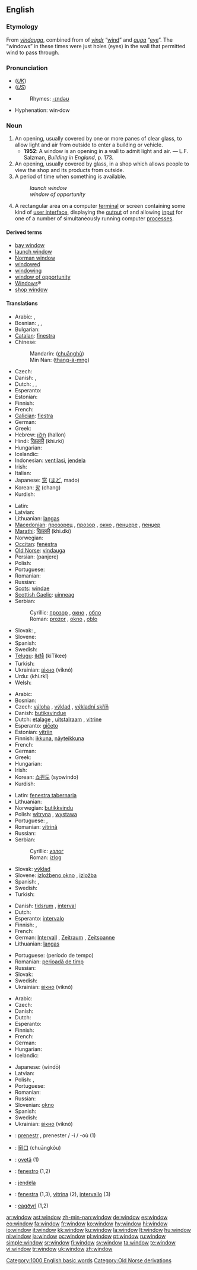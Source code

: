 {{wikipedia|window (disambiguation)}}
==English==

{{rank|write|caught|below|653|window|instead|giving|presence}}

===Etymology===
From {{ON.}} ''[[vindauga]]'', combined from of ''[[vindr]]'' “[[wind#Noun|wind]]” and ''[[auga]]'' “[[eye]]”. The “windows” in these times were just holes (eyes) in the wall that permitted wind to pass through.

===Pronunciation===
* (''[[Received Pronunciation|UK]]'') {{IPA|/ˈwɪndəʊ/}}
* (''[[General American|US]]'') {{IPA|/ˈwɪndoʊ/}}
* {{audio|en-us-window.ogg|Audio (US)}}
*: Rhymes: [[Rhymes:English:-ɪndəʊ|-ɪndəʊ]]
* Hyphenation: win·dow

===Noun===
{{wikipedia|mul=Window (computing)}}
{{en-noun}}

# An opening, usually covered by one or more panes of clear glass, to allow light and air from outside to enter a building or vehicle.
#* '''1952''': A window is an opening in a wall to admit light and air. &mdash; L.F. Salzman, ''Building in England'', p. 173.
# An opening, usually covered by glass, in a shop which allows people to view the shop and its products from outside.
# A period of time when something is available.
#: ''launch window''
#: ''window of opportunity''
# {{GUI}} A rectangular area on a computer [[terminal]] or screen containing some kind of [[user interface]], displaying the [[output]] of and allowing [[input]] for one of a number of simultaneously running computer [[process]]es.

====Derived terms====
* [[bay window]]
* [[launch window]]
* [[Norman window]]
* [[windowed]]
* [[windowing]]
* [[window of opportunity]]
* [[Windows]]&reg;<!--operating system-->
* [[shop window]]

====Translations====
{{trans-top|opening for light and air}}
* Arabic: {{t-|ar|شباك|m|tr=šubbāk|sc=Arab}}, {{t-|ar|نافذة|f|tr=nāfiða|sc=Arab}}
* Bosnian: {{t-|bs|prozor|m}}, {{t-|bs|okno|n}}, {{t-|bs|pendžer|m}}
* Bulgarian: {{t+|bg|прозорец|m|tr=prozorets|sc=Cyrl}}
* [[Catalan]]: [[finestra]] {{f}}
* Chinese:
*: Mandarin: {{zh-ts|[[窗戶]]|[[窗户]]}} ([[chuānghù]])
*: Min Nan: {{zh-ts|[[窗仔門]]|[[窗仔门]]}} ([[thang-á-mn̂g|thang-á-mn{{unicode|̂}}g]])
* Czech: {{t-|cs|okno|n}}
* Danish: {{t+|da|vindue|n}}, {{t-|da|rude|c}}
* Dutch: {{t+|nl|raam|n}}, {{t+|nl|venster|n}}, {{t+|nl|ruit|f}}
* Esperanto: {{t+|eo|fenestro|xs=Esperanto}}
* Estonian: {{t+|et|aken|f}}
* Finnish: {{t+|fi|ikkuna}}
* French: {{t+|fr|fenêtre|f}}
* [[Galician]]: [[fiestra]] {{f}}
* German: {{t+|de|Fenster|n}}
* Greek: {{t+|el|παράθυρο|n|tr=paráthiro|sc=Grek}}
* Hebrew: [[חלון|חַלּוֹן]] (hallon) {{m}}
* Hindi: [[खिड़की]] (khi.rkī) {{f}}
* Hungarian: {{t+|hu|ablak}}
* Icelandic: {{t+|is|gluggi|m}}
* Indonesian: [[ventilasi]], [[jendela]]
* Irish: {{t-|ga|fuinneog|f|xs=Irish}}
* Italian: {{t+|it|finestra|f}}
* Japanese: [[窓]] ([[まど]], mado)
* Korean: [[창]] (chang)
* Kurdish: {{t+|ku|په‌نجه‌ره‌|sc=KUchar}}
{{trans-mid}}
* Latin: {{t+|la|fenestra|f}}
* Latvian: {{t-|lv|logs|m|xs=Latvian}}
* Lithuanian: [[langas]] {{m}}
* [[Macedonian]]: [[прозорец]] {{m}}, [[прозор]] {{m}}, [[окно]] {{n}}, [[пенџере]] {{n}}, [[пенџер]] {{m}}
* [[Marathi]]: [[खिडकी]] (khi.dkī)
* Norwegian: {{t-|no|vindu|n}}
* [[Occitan]]: [[fenèstra]] {{f}}
* [[Old Norse]]: [[vindauga]] {{n}}
* Persian: {{fa-Arab|[[پنجره]]}} (panjere)
* Polish: {{t+|pl|okno|n}}
* Portuguese: {{t+|pt|janela|f}}
* Romanian: {{t-|ro|fereastră|f}}
* Russian: {{t+|ru|окно|n|tr=oknó|sc=Cyrl}}
* [[Scots]]: [[windae]]
* [[Scottish Gaelic]]: [[uinneag]] {{f}}
* Serbian:
*: Cyrillic: [[прозор#Serbian|прозор]] {{m}}, [[окно#Serbian|окно]] {{n}}, [[обло]] {{n}}
*: Roman: [[prozor#Serbian|prozor]] {{m}}, [[okno#Serbian|okno]] {{n}}, [[oblo]] {{n}}
* Slovak: {{t-|sk|okno|n}}, {{t-|sk|oblok|m}}
* Slovene: {{t+|sl|okno|n}}
* Spanish: {{t+|es|ventana|f}}
* Swedish: {{t+|sv|fönster|n}}
* [[Telugu]]: [[కిటికీ]] (kiTikee)
* Turkish: {{t+|tr|pencere}}
* Ukrainian: [[вікно]] (viknó) {{n}}
* Urdu: {{ur-Arab|[[کھڑکی]]}} (khi.rkī) {{f}}
* Welsh: {{t-|cy|ffenest|f|xs=Welsh}}
{{trans-bottom}}

{{trans-top|shop window}}
* Arabic: {{t-|ar|شباك|m|tr=šubbāk|sc=Arab}}
* Bosnian: {{t-|bs|izlog|m}}
* Czech: [[výloha]] {{f}}, [[výklad]] {{m}}, [[výkladní skříň]] {{f}}
* Danish: [[butiksvindue]] {{n}}
* Dutch: [[etalage]] {{f}}, [[uitstalraam]] {{n}}, [[vitrine#Dutch|vitrine]] {{f}}
* Esperanto: [[gičeto]]
* Estonian: [[vitriin]] {{f}}
* Finnish: [[ikkuna]], [[näyteikkuna]]
* French: {{t+|fr|vitrine|f}}
* German: {{t-|de|Schaufenster|n}}
* Greek: {{t+|el|βιτρίνα|f|tr=vitrína|sc=Grek}}
* Hungarian: {{t+|hu|kirakat}}
* Irish: {{t-|ga|fuinneog|f|xs=Irish}}
* Korean: [[쇼윈도]] (syowindo)
* Kurdish: {{KUchar|[[په‌نجه‌ره‌]]}}
{{trans-mid}}
* Latin: [[fenestra tabernaria]]
* Lithuanian: {{t-|lt|vitrina|f|xs=Lithuanian}}
* Norwegian: [[butikkvindu]] {{n}}
* Polish: [[witryna]] {{f}}, [[wystawa]] {{f}}
* Portuguese: {{t+|pt|montra|f}}, {{t-|pt|vitrina|f}}
* Romanian: [[vitrină]] {{f}}
* Russian: {{t-|ru|витрина|f|tr=vitrína|sc=Cyrl}}
* Serbian:
*: Cyrillic: [[излог#Serbian|излог]] {{m}}
*: Roman: [[izlog#Serbian|izlog]] {{m}}
* Slovak: [[výklad#Slovak|výklad]] {{m}}
* Slovene: [[izložbeno okno]] {{n}}, [[izložba]] {{f}}
* Spanish: {{t+|es|escaparate|m}}, {{t+|es|vitrina|f}}
* Swedish: {{t+|sv|skyltfönster|n}}
* Turkish: {{t+|tr|vitrin}}
{{trans-bottom}}

{{trans-top|period of time}}
* Danish: [[tidsrum]] {{n}}, [[interval]] {{n}}
* Dutch: {{t+|nl|interval|n}}
* Esperanto: [[intervalo]]
* Finnish: {{t+|fi|jakso}}, {{t+|fi|ikkuna}}
* French: {{t+|fr|fenêtre|f}}
* German: [[Intervall]] {{n}}, [[Zeitraum]] {{m}}, [[Zeitspanne]] {{f}}
* Lithuanian: [[langas]] {{m}}
{{trans-mid}}
* Portuguese: {{t+|pt|intervalo|m}} (período de tempo)
* Romanian: [[perioadă de timp]] {{f}}
* Russian: {{t+|ru|окно|n|tr=oknó|sc=Cyrl}}
* Slovak: {{t-|sk|okno|n}}
* Swedish: {{t+|sv|fönster|n}}
* Ukrainian: [[вікно]] (viknó) {{n}}
{{trans-bottom}}

{{trans-top|area on a computer screen}}
* Arabic: {{t-|ar|نافذة|f|tr=nāfiða|sc=Arab}}
* Czech: {{t-|cs|okno|n}}
* Danish: {{t+|da|vindue|n}}
* Dutch: {{t+|nl|venster|n}}
* Esperanto: {{t+|eo|fenestro|xs=Esperanto}}
* Finnish: {{t+|fi|ikkuna}}
* French: {{t+|fr|fenêtre|f}}
* German: {{t+|de|Fenster|n}}
* Hungarian: {{t+|hu|ablak}}
* Icelandic: {{t+|is|gluggi|m}}
{{trans-mid}}
* Japanese: {{t-|ja|ウィンドウ|sc=Jpan}} (windō)
* Latvian: {{t-|lv|logs|m|xs=Latvian}}
* Polish: {{t+|pl|okno|n}}, {{t+|pl|okienko|n}}
* Portuguese: {{t+|pt|janela|f}}
* Romanian: {{t-|ro|fereastră|f}}
* Russian: {{t+|ru|окно|n|tr=oknó|sc=Cyrl}}
* Slovenian: [[okno]]
* Spanish: {{t+|es|pantalla|f}}
* Swedish: {{t+|sv|fönster|n}}
* Ukrainian: [[вікно]] (viknó) {{n}}
{{trans-bottom}}

{{checktrans-top}}
<!--Remove this section once all of the translations below have been moved into the tables above.-->
* {{ttbc|Breton}}: [[prenestr]] {{m}}, prenester / -i / -où {{p}} (1)
* {{ttbc|Chinese}}: [[窗口]] (chuāngkǒu)
* {{ttbc|Guaraní}}: [[ovetã]] (1)
* {{ttbc|Ido}}: [[fenestro]] (1,2)
* {{ttbc|Indonesian}}: [[jendela]]
* {{ttbc|Interlingua}}: [[fenestra]] (1,3), [[vitrina]] (2), [[intervallo]] (3)
* {{ttbc|Old English}}: [[eagðyrl]] (1,2)
{{trans-bottom}}

[[Category:1000 English basic words]]
[[Category:Old Norse derivations]]

[[ar:window]]
[[ast:window]]
[[zh-min-nan:window]]
[[de:window]]
[[es:window]]
[[eo:window]]
[[fa:window]]
[[fr:window]]
[[ko:window]]
[[hy:window]]
[[hi:window]]
[[io:window]]
[[it:window]]
[[kk:window]]
[[ku:window]]
[[la:window]]
[[lt:window]]
[[hu:window]]
[[nl:window]]
[[ja:window]]
[[oc:window]]
[[pl:window]]
[[pt:window]]
[[ru:window]]
[[simple:window]]
[[sr:window]]
[[fi:window]]
[[sv:window]]
[[ta:window]]
[[te:window]]
[[vi:window]]
[[tr:window]]
[[uk:window]]
[[zh:window]]